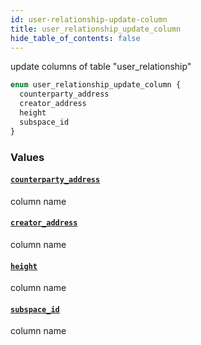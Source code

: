 ```yaml
---
id: user-relationship-update-column
title: user_relationship_update_column
hide_table_of_contents: false
---
```


update columns of table "user_relationship"

```graphql
enum user_relationship_update_column {
  counterparty_address
  creator_address
  height
  subspace_id
}
```

### Values

#### [`counterparty_address`](#)

column name

#### [`creator_address`](#)

column name

#### [`height`](#)

column name

#### [`subspace_id`](#)

column name
